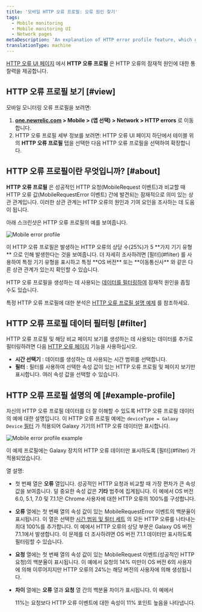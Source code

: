 ```yaml
---
title: '모바일 HTTP 오류 프로필: 오류 원인 찾기'
tags:
  - Mobile monitoring
  - Mobile monitoring UI
  - Network pages
metaDescription: 'An explanation of HTTP error profile feature, which gives you insight about your HTTP errors.'
translationType: machine
---
```




[HTTP 오류 UI 페이지](/docs/mobile-monitoring/mobile-monitoring-ui/network-pages/http-errors-network-failure-analysis) 에서 **HTTP 오류 프로필** 은 HTTP 오류의 잠재적 원인에 대한 통찰력을 제공합니다.

## HTTP 오류 프로필 보기 [#view]

모바일 모니터링 오류 프로필을 보려면:

1. **[one.newrelic.com](https://one.newrelic.com/all-capabilities) > Mobile > (앱 선택) > Network > HTTP errors** 로 이동합니다.
2. HTTP 오류 프로필 세부 정보를 보려면: HTTP 오류 UI 페이지 하단에서 테이블 위의 **HTTP 오류 프로필** 탭을 선택한 다음 HTTP 오류 프로필을 선택하여 확장합니다.

## HTTP 오류 프로필이란 무엇입니까? [#about]

**HTTP 오류 프로필** 은 성공적인 HTTP 요청(MobileRequest 이벤트)과 비교할 때 HTTP 오류 값(MobileRequestError 이벤트) 간에 발견되는 잠재적으로 의미 있는 상관 관계입니다. 이러한 상관 관계는 HTTP 오류의 원인과 기여 요인을 조사하는 데 도움이 됩니다.

아래 스크린샷은 HTTP 오류 프로필의 예를 보여줍니다.

<img
  title="Mobile error profile"
  alt="Mobile error profile"
  src={mobileHttpErrorProfiles}
/>

<figcaption>
  이 HTTP 오류 프로필은 발생하는 HTTP 오류의 상당 수(25%)가 5 **가지 기기 유형** 으로 인해 발생한다는 것을 보여줍니다. 더 자세히 조사하려면 [필터](#filter) 를 사용하여 특정 기기 유형을 표시하고 특정 **OS 버전** 또는 **이동통신사** 와 같은 다른 상관 관계가 있는지 확인할 수 있습니다.
</figcaption>

HTTP 오류 프로필을 생성하는 데 사용되는 [데이터를 필터링하여](#filter) 잠재적 원인을 좁힐 수도 있습니다.

특정 HTTP 오류 프로필에 대한 분석은 [HTTP 오류 프로필 설명 예제](#example-profile) 를 참조하세요.

## HTTP 오류 프로필 데이터 필터링 [#filter]

HTTP 오류 프로필 및 해당 비교 페이지 보기를 생성하는 데 사용되는 데이터를 추가로 필터링하려면 다음 [HTTP 오류 페이지](/docs/mobile-monitoring/mobile-monitoring-ui/network-pages/http-errors-network-failure-analysis#group-sort-filters) 기능을 사용하십시오.

* **시간 선택기** : 데이터를 생성하는 데 사용되는 시간 범위를 선택합니다.
* **필터** : 필터를 사용하여 선택한 속성 값이 있는 HTTP 오류 프로필 및 페이지 보기만 표시합니다. 여러 속성 값을 선택할 수 있습니다.

## HTTP 오류 프로필 설명의 예 [#example-profile]

자신의 HTTP 오류 프로필 데이터를 더 잘 이해할 수 있도록 HTTP 오류 프로필 데이터의 예에 대한 설명입니다. 이 HTTP 오류 프로필 예에는 `deviceType = Galaxy Device` [필터](#filter) 가 적용되어 Galaxy 기기의 HTTP 오류 데이터만 표시합니다.

<img
  title="Mobile error profile example"
  alt="Mobile error profile example"
  src={mobileErrorProfileExample0}
/>

<figcaption>
  이 예제 프로필에는 Galaxy 장치의 HTTP 오류 데이터만 표시하도록 [필터](#filter) 가 적용되었습니다.
</figcaption>

열 설명:

* 첫 번째 열은 **오류** 열입니다. 성공적인 HTTP 요청과 비교할 때 가장 편차가 큰 속성 값을 보여줍니다. 덜 중요한 속성 값은 **기타** 범주에 집계됩니다. 이 예에서 OS 버전 6.0, 5.1, 7.0 및 7.1.1은 Chrome 사용자에 대한 HTTP 오류의 100%를 구성합니다.

* **오류** 열에는 첫 번째 열의 속성 값이 있는 MobileRequestError 이벤트의 백분율이 표시됩니다. 이 열은 선택한 [시간 범위 및 필터 세트](#filter) 의 모든 HTTP 오류를 나타내는 최대 100%를 추가합니다. 이 예에서 HTTP 오류의 상당 부분은 Galaxy OS 버전 7.1.1에서 발생합니다. 이 문제를 더 조사하려면 OS 버전 7.1.1 데이터만 표시하도록 필터링할 수 있습니다.

* **요청** 열에는 첫 번째 열의 속성 값이 있는 MobileRequest 이벤트(성공적인 HTTP 요청)의 백분율이 표시됩니다. 이 예에서 요청의 14% 미만이 OS 버전 6의 사용자에 의해 이루어지지만 HTTP 오류의 24%는 해당 버전의 사용자에 의해 생성됩니다.

* **차이** 열에는 **오류** 열과 **요청** 열 간의 백분율 차이가 표시됩니다. 이 예에서

  <Icon name="nr-caret-up"/>

  11%는 요청보다 HTTP 오류 이벤트에 대한 속성이 11% 포인트 높음을 나타냅니다.